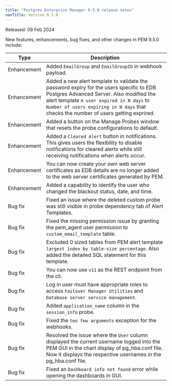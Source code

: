 ```yaml
---
title: "Postgres Enterprise Manager 9.5.0 release notes"
navTitle: Version 9.5.0
---
```


Released: 09 Feb 2024

New features, enhancements, bug fixes, and other changes in PEM 9.5.0 include:

| Type         | Description                                                                                                                                                                                                                                                              |
|--------------|--------------------------------------------------------------------------------------------------------------------------------------------------------------------------------------------------------------------------------------------------------------------------|
| Enhancement  | Added `EmailGroup` and `EmailGroupID` in webhook payload.                                                                                                                                                                                                                |
| Enhancement  | Added a new alert template to validate the password expiry for the users specific to EDB Postgres Advanced Server. Also modified the alert template `A user expired in N days` to `Number of users expiring in N days` that checks the number of users getting exprired. |
| Enhancement  | Added a button on the Manage Probes window that resets the probe configurations to default.                                                                                                                                                                              |
| Enhancement  | Added a `Cleared Alert` button in notifications. This gives users the flexibility to disable notifications for cleared alerts while still receiving notifications when alerts occur.                                                                                            |
| Enhancement  | You can now create your own web server certificates as EDB details are no longer added to the web server certificates generated by PEM.                                                                                                                                   |
| Enhancement  | Added a capability to identify the user who changed the blackout status, date, and time.                                                                                                                                                                                 |
| Bug&nbsp;fix | Fixed an issue where the deleted custom probe was still visible in probe dependency tab of Alert Templates.                                                                                                                                                              |
| Bug&nbsp;fix | Fixed the missing permission issue by granting the pem_agent user permission to `custom_email_template` table.                                                                                                                                                           |
| Bug&nbsp;fix | Excluded 0 sized tables from PEM alert template `largest index by table-size percentage`. Also added the detailed SQL statement for this template.                                                                                                                       |
| Bug&nbsp;fix | You can now use `v11` as the REST endpoint from the cli.                                                                                                                                                                                                                 |
| Bug&nbsp;fix | Log in user must have appropriate roles to access `Failover Manager Utilities` and `Database server service management`.                                                                                                                                                 |
| Bug&nbsp;fix | Added `application_name` column in the `session_info` probe.                                                                                                                                                                                                             |
| Bug&nbsp;fix | Fixed the `too few arguments` exception for the webhooks.                                                                                                                                                                                                                |
| Bug&nbsp;fix | Resolved the issue where the `User` column displayed the current username logged into the PEM GUI in the chart display of pg_hba.conf file. Now it displays the respective usernames in the pg_hba.conf file.                                                            |
| Bug&nbsp;fix | Fixed an `Dashboard info not found` error while opening the dashboards in GUI.                                                                                                                                                                                           |